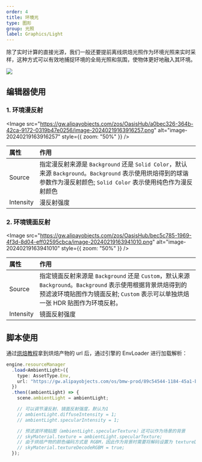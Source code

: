 ```yaml
---
order: 4
title: 环境光
type: 图形
group: 光照
label: Graphics/Light
---
```


除了实时计算的直接光源，我们一般还要提前离线烘焙光照作为环境光照来实时采样，这种方式可以有效地捕捉环境的全局光照和氛围，使物体更好地融入其环境。

<Image src="https://gw.alipayobjects.com/zos/OasisHub/23397353-5434-4bde-ace7-72c8731d5581/image-20231227151844040.png" />

## 编辑器使用

### 1. 环境漫反射

<Image src="https://gw.alipayobjects.com/zos/OasisHub/a0bec326-364b-42ca-9172-0319b47e0256/image-20240219163916257.png" alt="image-20240219163916257" style={{ zoom: "50%" }} />

| 属性 | 作用 |
| :-- | :-- |
| Source | 指定漫反射来源是 `Background` 还是 `Solid Color`，默认来源 `Background`。`Background` 表示使用烘焙得到的球谐参数作为漫反射颜色; `Solid Color` 表示使用纯色作为漫反射颜色 |
| Intensity | 漫反射强度 |

### 2. 环境镜面反射

<Image src="https://gw.alipayobjects.com/zos/OasisHub/bec5c785-1969-4f3d-8d04-eff02595cbca/image-20240219163941010.png" alt="image-20240219163941010" style={{ zoom: "50%" }} />

| 属性 | 作用 |
| :-- | :-- |
| Source | 指定镜面反射来源是 `Background` 还是 `Custom`，默认来源 `Background`。`Background` 表示使用根据背景烘焙得到的预滤波环境贴图作为镜面反射; `Custom` 表示可以单独烘焙一张 HDR 贴图作为环境反射。 |
| Intensity | 镜面反射强度 |

## 脚本使用

通过[烘焙教程](/docs/graphics/light/bake/)拿到烘焙产物的 url 后，通过引擎的 EnvLoader 进行加载解析：

```typescript
engine.resourceManager
  .load<AmbientLight>({
    type: AssetType.Env,
    url: "https://gw.alipayobjects.com/os/bmw-prod/89c54544-1184-45a1-b0f5-c0b17e5c3e68.bin"
  })
  .then((ambientLight) => {
    scene.ambientLight = ambientLight;

    // 可以调节漫反射、镜面反射强度，默认为1
    // ambientLight.diffuseIntensity = 1;
    // ambientLight.specularIntensity = 1;

    // 预滤波环境贴图（ambientLight.specularTexture）还可以作为场景的背景
    // skyMaterial.texture = ambientLight.specularTexture;
    // 由于烘焙产物的颜色编码方式是 RGBM，因此作为背景时需要将解码设置为 textureDecodeRGBM
    // skyMaterial.textureDecodeRGBM = true;
  });
```
